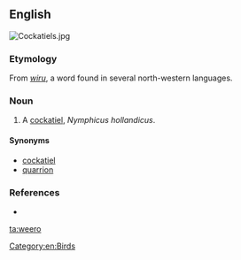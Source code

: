 ==English==
[[Image:Cockatiels.jpg|thumb|right]]
{{wikipedia|Cockatiel}}

===Etymology===
From ''[[wiru]]'', a word found in several north-western {{etyl|aus|en}} languages.

===Noun===
{{en-noun}}

# {{context|Western Australia|lang=en}} A [[cockatiel]], ''Nymphicus hollandicus''.

====Synonyms====
* [[cockatiel]]
* [[quarrion]]

===References===
* {{reference-book |author=Dixon, R. M. W., Bruce Moore, W. S. Ramson, Mandy Thomas |year=2006 |title=Australian Aboriginal Words in English: Their Origin and Meaning |edition=2nd ed. |publisher=Oxford University Press |id=ISBN 0-19-554073-5 |pages=p. 88}}

[[Category:en:Birds]]

[[ta:weero]]